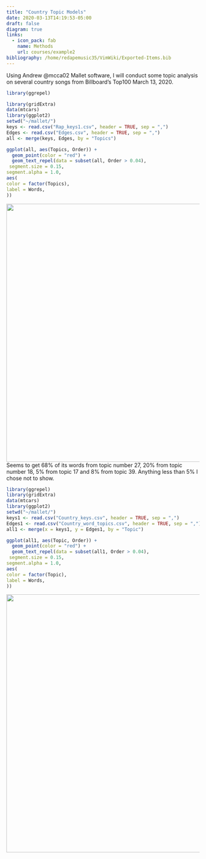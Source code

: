 ```yaml
---
title: "Country Topic Models"
date: 2020-03-13T14:19:53-05:00
draft: false
diagram: true
links:
  - icon_pack: fab
    name: Methods
    url: courses/example2
bibliography: /home/redapemusic35/VimWiki/Exported-Items.bib
---
```


Using Andrew @mcca02 Mallet software, I will conduct some topic analysis on several country songs from Billboard's Top100 March 13, 2020.



```r
library(ggrepel)
```

```r
library(gridExtra)
data(mtcars)
library(ggplot2)
setwd("~/mallet/")
keys <- read.csv("Rap_keys1.csv", header = TRUE, sep = ",")
Edges <- read.csv("Edges.csv", header = TRUE, sep = ",")
all <- merge(keys, Edges, by = "Topics")

ggplot(all, aes(Topics, Order)) +
  geom_point(color = "red") +
  geom_text_repel(data = subset(all, Order > 0.04),
 segment.size = 0.15,
segment.alpha = 1.0,
aes(
color = factor(Topics),
label = Words,
))
```

<img src="/post2/Country-Topic-Models_files/figure-html/unnamed-chunk-1-1.png" width="672" />
Seems to get 68% of its words from topic number 27, 20% from topic number 18, 5% from topic 17 and 8% from topic 39. Anything less than 5% I chose not to show.


```r
library(ggrepel)
library(gridExtra)
data(mtcars)
library(ggplot2)
setwd("~/mallet/")
keys1 <- read.csv("Country_keys.csv", header = TRUE, sep = ",")
Edges1 <- read.csv("Country_word_topics.csv", header = TRUE, sep = ",")
all1 <- merge(x = keys1, y = Edges1, by = "Topic")

ggplot(all1, aes(Topic, Order)) +
  geom_point(color = "red") +
  geom_text_repel(data = subset(all1, Order > 0.04),
 segment.size = 0.15,
segment.alpha = 1.0,
aes(
color = factor(Topic),
label = Words,
))
```

<img src="/post2/Country-Topic-Models_files/figure-html/unnamed-chunk-2-1.png" width="672" />
